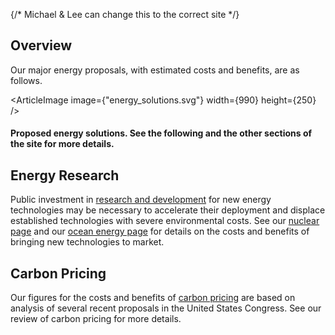 
<EnergyPriorities />

{/* Michael & Lee can change this to the correct site */}

<div className={`${site}-background-gradient`}>

## Overview
Our major energy proposals, with estimated costs and benefits, are as follows.

<ArticleImage image={"energy_solutions.svg"} width={990} height={250} />
#### Proposed energy solutions. See the following and the other sections of the site for more details.


## Energy Research

Public investment in [research and development](http://urbancruiseship.org/solution/energy/policy_se) 
for new energy technologies may be necessary to accelerate their deployment and displace established 
technologies with severe environmental costs. See our 
[nuclear page](http://urbancruiseship.org/solution/energy/nuclear) and our 
[ocean energy page](http://urbancruiseship.org/solution/energy/mhk) for details on the costs and 
benefits of bringing new technologies to market.

## Carbon Pricing

Our figures for the costs and benefits of 
[carbon pricing](http://urbancruiseship.org/solution/energy/carbon_pricing_e) are based on analysis 
of several recent proposals in the United States Congress. See our review of carbon pricing for more details.

<br></br>
</div>

